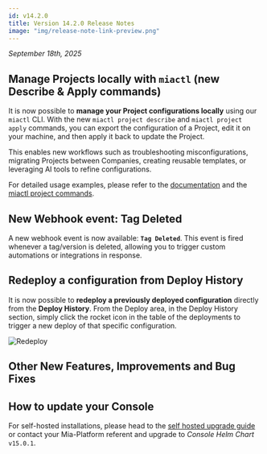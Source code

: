 ```yaml
---
id: v14.2.0
title: Version 14.2.0 Release Notes
image: "img/release-note-link-preview.png"
---
```



_September 18th, 2025_

## Manage Projects locally with `miactl` (new Describe & Apply commands)

It is now possible to **manage your Project configurations locally** using our `miactl` CLI.
With the new `miactl project describe` and `miactl project apply` commands, you can export the configuration of a Project, edit it on your machine, and then apply it back to update the Project.

This enables new workflows such as troubleshooting misconfigurations, migrating Projects between Companies, creating reusable templates, or leveraging AI tools to refine configurations.

For detailed usage examples, please refer to the [documentation](/docs/14.2.1/products/console/api-console/api-design/miactl-commands) and the [miactl project commands](/docs/14.2.1/products/console/cli/miactl/commands#project).

## New Webhook event: Tag Deleted

A new webhook event is now available: **`Tag Deleted`**.
This event is fired whenever a tag/version is deleted, allowing you to trigger custom automations or integrations in response.

## Redeploy a configuration from Deploy History

It is now possible to **redeploy a previously deployed configuration** directly from the **Deploy History**.
From the Deploy area, in the Deploy History section, simply click the rocket icon in the table of the deployments to trigger a new deploy of that specific configuration.

![Redeploy](img/redeploy-deploy-history.png)

## Other New Features, Improvements and Bug Fixes

<Accordion data={dataAccordion} />

## How to update your Console

For self-hosted installations, please head to the [self hosted upgrade guide](/docs/14.2.1/infrastructure/self-hosted/installation-chart/how-to-upgrade) or contact your Mia-Platform referent and upgrade to _Console Helm Chart_ `v15.0.1`.
